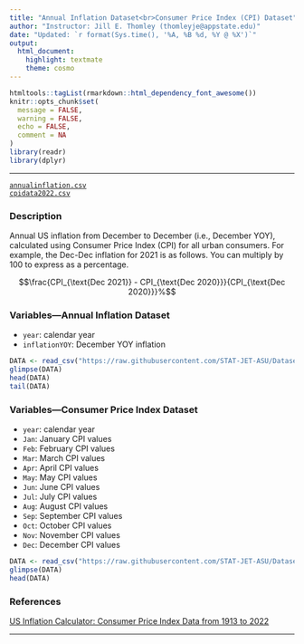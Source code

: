 ```yaml
---
title: "Annual Inflation Dataset<br>Consumer Price Index (CPI) Dataset"
author: "Instructor: Jill E. Thomley (thomleyje@appstate.edu)"
date: "Updated: `r format(Sys.time(), '%A, %B %d, %Y @ %X')`"
output: 
  html_document: 
    highlight: textmate
    theme: cosmo
---
```


```r
htmltools::tagList(rmarkdown::html_dependency_font_awesome())
knitr::opts_chunk$set(
  message = FALSE,
  warning = FALSE,
  echo = FALSE,
  comment = NA
)
library(readr)
library(dplyr)
```
<hr>

<i class="fas fa-database"></i> [`annualinflation.csv`](https://raw.githubusercontent.com/STAT-JET-ASU/Datasets/master/Instructor/annualinflation.csv)<br>
<i class="fas fa-database"></i> [`cpidata2022.csv`](https://raw.githubusercontent.com/STAT-JET-ASU/Datasets/master/Instructor/cpidata2022.csv)

### Description

Annual US inflation from December to December (i.e., December YOY), calculated using Consumer Price Index (CPI) for all urban consumers. For example, the Dec-Dec inflation for 2021 is as follows. You can multiply by 100 to express as a percentage.

$$\frac{CPI_{\text{Dec 2021}} - CPI_{\text{Dec 2020}}}{CPI_{\text{Dec 2020}}}%$$

### Variables---Annual Inflation Dataset

* `year`: calendar year
* `inflationYOY`: December YOY inflation

```r
DATA <- read_csv("https://raw.githubusercontent.com/STAT-JET-ASU/Datasets/master/Instructor/annualinflation.csv")
glimpse(DATA)
head(DATA)
tail(DATA)
```

### Variables---Consumer Price Index Dataset

* `year`: calendar year
* `Jan`: January CPI values
* `Feb`: February CPI values
* `Mar`: March CPI values
* `Apr`: April CPI values
* `May`: May CPI values
* `Jun`: June CPI values
* `Jul`: July CPI values
* `Aug`: August CPI values
* `Sep`: September CPI values
* `Oct`: October CPI values
* `Nov`: November CPI values
* `Dec`: December CPI values

```r
DATA <- read_csv("https://raw.githubusercontent.com/STAT-JET-ASU/Datasets/master/Instructor/cpidata2022.csv")
glimpse(DATA)
head(DATA)
```

### References

[US Inflation Calculator: Consumer Price Index Data from 1913 to 2022](https://www.usinflationcalculator.com/inflation/consumer-price-index-and-annual-percent-changes-from-1913-to-2008/)

<hr>
